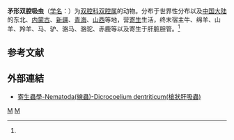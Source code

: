{{Speciesbox
| taxon = Dicrocoelium lanceatum
| binomial_authority = (Stiles et Hassall, 1896)<ref name='id9885'>{{cite web| url =http://www.bioinfo.cn/db05/BjdwSpecies.php?action=view&id=9885| title =矛形双腔吸虫| work =《中国动物物种编目数据库》| publisher =中国科学院微生物研究所| author =中国科学院动物研究所| accessdate =2009-04-16| deadurl =yes| archiveurl =https://web.archive.org/web/20160305073748/http://www.bioinfo.cn/db05/BjdwSpecies.php?action=view&id=9885| archivedate =2016-03-05}}</ref>
}}

'''矛形双腔吸虫'''（[[学名|学名]]：{{lang|la|''Dicrocoelium lanceatum''}}）为[[双腔科|双腔科]][[双腔属|双腔属]]的动物。分布于世界性分布以及[[中国大陆|中国大陆]]的东北、[[内蒙古|内蒙古]]、[[新疆|新疆]]、[[青海|青海]]、[[山西|山西]]等地，营[[寄生|寄生]]生活，终末宿主牛、绵羊、山羊、羚羊、马、驴、骆马、骆驼、赤鹿等以及寄生于肝脏胆管。<ref name='id9885'/>

== 参考文献 ==
{{reflist}}

==外部連結==
*[http://smallcollation.blogspot.com/2013/02/nematoda-dicrocoelium-dentriticum.html 寄生蟲學-Nematoda(線蟲)-Dicrocoelium dentriticum(槍狀肝吸蟲)] {{Wayback|url=http://smallcollation.blogspot.com/2013/02/nematoda-dicrocoelium-dentriticum.html |date=20160305062451 }}

{{吸虫小作品}}

{{Taxonbar}}
[[Category:1896年描述的动物|M]]
[[Category:双腔属|M]]